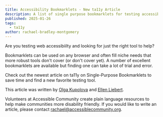 ```yaml
---
title: Accessibility Bookmarklets - New ta11y Article
description: A list of single purpose bookmarklets for testing accessibility 
published: 2025-01-26
tags:
  - ta11y
author: rachael-bradley-montgomery
---
```


Are you testing web accessibiilty and looking for just the right tool to help? 

Bookmarklets can be used on any browser and often fill niche needs that more robust tools don't cover (or don't cover yet). A number of excellent bookmarklets are available but finding one can take a lot of trial and error. 

Check out the newest article on ta11y on Single-Purpose Bookmarklets to save time and find a new favorite testing tool. 

This article was written by [Olga Kupolova](https://www.linkedin.com/in/olga-kupolova-aa57a432/) and [Ellen Liebert](https://www.linkedin.com/in/accessible-ellen/). 

Volunteers at Accessible Community create plain language resources to help make communities more disability friendly. If you would like to write an article, please contact rachael@accessiblecommunity.org.

